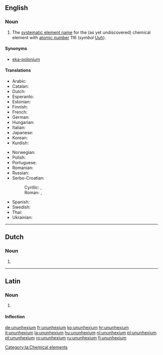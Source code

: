 ==English==

{{elements|Uuh|ununpentium|Uup|ununseptium|Uus}}

===Noun===
{{en-noun|-}}
{{wikipedia}}

# The [[systematic element name]] for the (as yet undiscovered) chemical element with [[atomic number]] 116 (''symbol'' [[Uuh]]).

====Synonyms====
* [[eka-polonium]]

====Translations====
{{trans-top|element with atomic number 116}}
* Arabic: {{t-|ar|أنون هيكسيوم|tr=’unun híksiyum|m}}
* Catalan: {{t-|ca|ununhexi|m}}
* Dutch: {{t+|nl|ununhexium|n}}
* Esperanto: {{t-|eo|ununheksio}}
* Estonian: {{t-|et|ununheksium}}
* Finnish: {{t-|fi|ununheksium}}
* French: {{t+|fr|ununhexium|m}}
* German: {{t+|de|Ununhexium|n}}
* Hungarian: {{t+|hu|ununhexium}}
* Italian: {{t+|it|ununhexio|m}}
* Japanese: {{t-|ja|ウンウンヘキシウム|tr=ununhekishiumu}}
* Korean: {{t-|ko|우눈헥슘|tr=ununheksyum|sc=Hang}}
* Kurdish: {{t-|ku|ûnûnheksiyûm}}
{{trans-mid}}
* Norwegian: {{t-|no|ununhexium}}
* Polish: {{t+|pl|ununhexium|m}}
* Portuguese: {{t-|pt|ununhéxio|m}}
* Romanian: {{t+|ro|ununhexiu|n}}
* Russian: {{t+|ru|унунгексий|tr=unungéksij|m}}
* Serbo-Croatian:
*: Cyrillic: {{t-|sh|унунхексиј|m|sc=Cyrl}}, {{t-|sh|унунхексијум|m|sc=Cyrl}}
*: Roman: {{t-|sh|ununheksij|m}}, {{t-|sh|ununheksijum|m}}
* Spanish: {{t+|es|ununhexio|m}}
* Swedish: {{t-|sv|ununhexium}}
* Thai: {{t-|th|อูนอูนเฮกเซียม|tr=ūnūnhēgàsiam}}
* Ukrainian: {{t-|uk|унунгексій|m|tr=ununhéksij}}
{{trans-bottom}}

----

==Dutch==
{{wikipedia|lang=nl}}
{{elements|Uuh|ununpentium|Uup|ununseptium|Uus|lang=nl}}

===Noun===
{{nl-noun|n|-|-}}

# {{l|en|ununhexium}}

----

==Latin==
{{wikipedia|lang=la}}

===Noun===
{{la-noun|ūnūnhexium|ununhexii|ūnūnhexiī|n|second}}

# {{l|en|ununhexium}}

====Inflection====
{{la-decl-2nd-N|ūnūnhexi}}

[[Category:la:Chemical elements]]

[[de:ununhexium]]
[[fr:ununhexium]]
[[ko:ununhexium]]
[[hr:ununhexium]]
[[it:ununhexium]]
[[la:ununhexium]]
[[hu:ununhexium]]
[[nl:ununhexium]]
[[pl:ununhexium]]
[[pt:ununhexium]]
[[ro:ununhexium]]
[[ru:ununhexium]]
[[fi:ununhexium]]